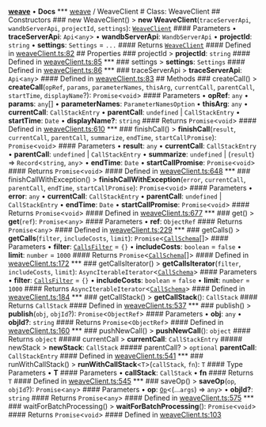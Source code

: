[**weave**](/reference/typescript-sdk/weave/index) • **Docs** *** [weave](/reference/typescript-sdk/weave/index) / WeaveClient # Class: WeaveClient ## Constructors ### new WeaveClient() > **new WeaveClient**(`traceServerApi`, `wandbServerApi`, `projectId`, `settings`): [`WeaveClient`](/reference/typescript-sdk/weave/classes/WeaveClient) #### Parameters • **traceServerApi**: `Api`\<`any`\> • **wandbServerApi**: `WandbServerApi` • **projectId**: `string` • **settings**: `Settings` = `...` #### Returns [`WeaveClient`](/reference/typescript-sdk/weave/classes/WeaveClient) #### Defined in [weaveClient.ts:82](https://github.com/wandb/weave/blob/e2313369cb35bc1b6f97c70539926dd951ead21e/sdks/node/src/weaveClient.ts#L82) ## Properties ### projectId > **projectId**: `string` #### Defined in [weaveClient.ts:85](https://github.com/wandb/weave/blob/e2313369cb35bc1b6f97c70539926dd951ead21e/sdks/node/src/weaveClient.ts#L85) *** ### settings > **settings**: `Settings` #### Defined in [weaveClient.ts:86](https://github.com/wandb/weave/blob/e2313369cb35bc1b6f97c70539926dd951ead21e/sdks/node/src/weaveClient.ts#L86) *** ### traceServerApi > **traceServerApi**: `Api`\<`any`\> #### Defined in [weaveClient.ts:83](https://github.com/wandb/weave/blob/e2313369cb35bc1b6f97c70539926dd951ead21e/sdks/node/src/weaveClient.ts#L83) ## Methods ### createCall() > **createCall**(`opRef`, `params`, `parameterNames`, `thisArg`, `currentCall`, `parentCall`, `startTime`, `displayName`?): `Promise`\<`void`\> #### Parameters • **opRef**: `any` • **params**: `any`[] • **parameterNames**: `ParameterNamesOption` • **thisArg**: `any` • **currentCall**: `CallStackEntry` • **parentCall**: `undefined` \| `CallStackEntry` • **startTime**: `Date` • **displayName?**: `string` #### Returns `Promise`\<`void`\> #### Defined in [weaveClient.ts:610](https://github.com/wandb/weave/blob/e2313369cb35bc1b6f97c70539926dd951ead21e/sdks/node/src/weaveClient.ts#L610) *** ### finishCall() > **finishCall**(`result`, `currentCall`, `parentCall`, `summarize`, `endTime`, `startCallPromise`): `Promise`\<`void`\> #### Parameters • **result**: `any` • **currentCall**: `CallStackEntry` • **parentCall**: `undefined` \| `CallStackEntry` • **summarize**: `undefined` \| (`result`) => `Record`\<`string`, `any`\> • **endTime**: `Date` • **startCallPromise**: `Promise`\<`void`\> #### Returns `Promise`\<`void`\> #### Defined in [weaveClient.ts:648](https://github.com/wandb/weave/blob/e2313369cb35bc1b6f97c70539926dd951ead21e/sdks/node/src/weaveClient.ts#L648) *** ### finishCallWithException() > **finishCallWithException**(`error`, `currentCall`, `parentCall`, `endTime`, `startCallPromise`): `Promise`\<`void`\> #### Parameters • **error**: `any` • **currentCall**: `CallStackEntry` • **parentCall**: `undefined` \| `CallStackEntry` • **endTime**: `Date` • **startCallPromise**: `Promise`\<`void`\> #### Returns `Promise`\<`void`\> #### Defined in [weaveClient.ts:677](https://github.com/wandb/weave/blob/e2313369cb35bc1b6f97c70539926dd951ead21e/sdks/node/src/weaveClient.ts#L677) *** ### get() > **get**(`ref`): `Promise`\<`any`\> #### Parameters • **ref**: `ObjectRef` #### Returns `Promise`\<`any`\> #### Defined in [weaveClient.ts:229](https://github.com/wandb/weave/blob/e2313369cb35bc1b6f97c70539926dd951ead21e/sdks/node/src/weaveClient.ts#L229) *** ### getCalls() > **getCalls**(`filter`, `includeCosts`, `limit`): `Promise`\<[`CallSchema`](/reference/typescript-sdk/weave/interfaces/CallSchema)[]\> #### Parameters • **filter**: [`CallsFilter`](/reference/typescript-sdk/weave/interfaces/CallsFilter) = `{}` • **includeCosts**: `boolean` = `false` • **limit**: `number` = `1000` #### Returns `Promise`\<[`CallSchema`](/reference/typescript-sdk/weave/interfaces/CallSchema)[]\> #### Defined in [weaveClient.ts:172](https://github.com/wandb/weave/blob/e2313369cb35bc1b6f97c70539926dd951ead21e/sdks/node/src/weaveClient.ts#L172) *** ### getCallsIterator() > **getCallsIterator**(`filter`, `includeCosts`, `limit`): `AsyncIterableIterator`\<[`CallSchema`](/reference/typescript-sdk/weave/interfaces/CallSchema)\> #### Parameters • **filter**: [`CallsFilter`](/reference/typescript-sdk/weave/interfaces/CallsFilter) = `{}` • **includeCosts**: `boolean` = `false` • **limit**: `number` = `1000` #### Returns `AsyncIterableIterator`\<[`CallSchema`](/reference/typescript-sdk/weave/interfaces/CallSchema)\> #### Defined in [weaveClient.ts:184](https://github.com/wandb/weave/blob/e2313369cb35bc1b6f97c70539926dd951ead21e/sdks/node/src/weaveClient.ts#L184) *** ### getCallStack() > **getCallStack**(): `CallStack` #### Returns `CallStack` #### Defined in [weaveClient.ts:537](https://github.com/wandb/weave/blob/e2313369cb35bc1b6f97c70539926dd951ead21e/sdks/node/src/weaveClient.ts#L537) *** ### publish() > **publish**(`obj`, `objId`?): `Promise`\<`ObjectRef`\> #### Parameters • **obj**: `any` • **objId?**: `string` #### Returns `Promise`\<`ObjectRef`\> #### Defined in [weaveClient.ts:160](https://github.com/wandb/weave/blob/e2313369cb35bc1b6f97c70539926dd951ead21e/sdks/node/src/weaveClient.ts#L160) *** ### pushNewCall() > **pushNewCall**(): `object` #### Returns `object` ##### currentCall > **currentCall**: `CallStackEntry` ##### newStack > **newStack**: `CallStack` ##### parentCall? > `optional` **parentCall**: `CallStackEntry` #### Defined in [weaveClient.ts:541](https://github.com/wandb/weave/blob/e2313369cb35bc1b6f97c70539926dd951ead21e/sdks/node/src/weaveClient.ts#L541) *** ### runWithCallStack() > **runWithCallStack**\<`T`\>(`callStack`, `fn`): `T` #### Type Parameters • **T** #### Parameters • **callStack**: `CallStack` • **fn** #### Returns `T` #### Defined in [weaveClient.ts:545](https://github.com/wandb/weave/blob/e2313369cb35bc1b6f97c70539926dd951ead21e/sdks/node/src/weaveClient.ts#L545) *** ### saveOp() > **saveOp**(`op`, `objId`?): `Promise`\<`any`\> #### Parameters • **op**: [`Op`](/reference/typescript-sdk/weave/type-aliases/Op)\<(...`args`) => `any`\> • **objId?**: `string` #### Returns `Promise`\<`any`\> #### Defined in [weaveClient.ts:575](https://github.com/wandb/weave/blob/e2313369cb35bc1b6f97c70539926dd951ead21e/sdks/node/src/weaveClient.ts#L575) *** ### waitForBatchProcessing() > **waitForBatchProcessing**(): `Promise`\<`void`\> #### Returns `Promise`\<`void`\> #### Defined in [weaveClient.ts:103](https://github.com/wandb/weave/blob/e2313369cb35bc1b6f97c70539926dd951ead21e/sdks/node/src/weaveClient.ts#L103)